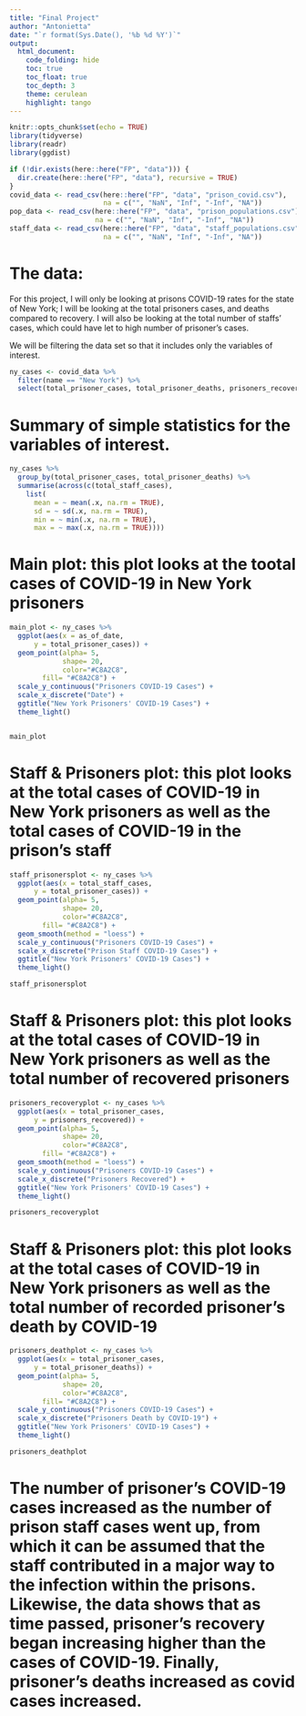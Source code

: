 ```yaml
---
title: "Final Project"
author: "Antonietta"
date: "`r format(Sys.Date(), '%b %d %Y')`"
output: 
  html_document:
    code_folding: hide
    toc: true
    toc_float: true
    toc_depth: 3
    theme: cerulean
    highlight: tango
---
```


```r
knitr::opts_chunk$set(echo = TRUE)
library(tidyverse)
library(readr)
library(ggdist)
```

```r

if (!dir.exists(here::here("FP", "data"))) {
  dir.create(here::here("FP", "data"), recursive = TRUE)
}
covid_data <- read_csv(here::here("FP", "data", "prison_covid.csv"),
                       na = c("", "NaN", "Inf", "-Inf", "NA"))
pop_data <- read_csv(here::here("FP", "data", "prison_populations.csv"),
                     na = c("", "NaN", "Inf", "-Inf", "NA"))
staff_data <- read_csv(here::here("FP", "data", "staff_populations.csv"),
                       na = c("", "NaN", "Inf", "-Inf", "NA"))
```


# The data: 

For this project, I will only be looking at prisons COVID-19 rates for the state of New York; I will  be looking at the total prisoners cases, and deaths compared to recovery. I will also be looking at the total number of staffs' cases, which could have let to high number of prisoner's cases. 
 
We will be filtering the data set so that it includes only the variables of interest.

```r
ny_cases <- covid_data %>%
  filter(name == "New York") %>%
  select(total_prisoner_cases, total_prisoner_deaths, prisoners_recovered, total_staff_cases, as_of_date)
```


# Summary of simple statistics for the variables of interest. 

```r
ny_cases %>%
  group_by(total_prisoner_cases, total_prisoner_deaths) %>%
  summarise(across(c(total_staff_cases),
    list(
      mean = ~ mean(.x, na.rm = TRUE),
      sd = ~ sd(.x, na.rm = TRUE),
      min = ~ min(.x, na.rm = TRUE),
      max = ~ max(.x, na.rm = TRUE))))
```
    

# Main plot: this plot looks at the tootal cases of COVID-19 in New York prisoners 


```r
main_plot <- ny_cases %>%
  ggplot(aes(x = as_of_date,
      y = total_prisoner_cases)) + 
  geom_point(alpha= 5, 
             shape= 20,
             color="#C8A2C8",
        fill= "#C8A2C8") +
  scale_y_continuous("Prisoners COVID-19 Cases") +
  scale_x_discrete("Date") +
  ggtitle("New York Prisoners' COVID-19 Cases") +
  theme_light()


main_plot
```



# Staff & Prisoners plot: this plot looks at the total cases of COVID-19 in New York prisoners as well as the total cases of COVID-19 in the prison's staff 


```r
staff_prisonersplot <- ny_cases %>%
  ggplot(aes(x = total_staff_cases,
      y = total_prisoner_cases)) + 
  geom_point(alpha= 5, 
             shape= 20,
             color="#C8A2C8",
        fill= "#C8A2C8") +
  geom_smooth(method = "loess") +
  scale_y_continuous("Prisoners COVID-19 Cases") +
  scale_x_discrete("Prison Staff COVID-19 Cases") +
  ggtitle("New York Prisoners' COVID-19 Cases") +
  theme_light()

staff_prisonersplot
```


# Staff & Prisoners plot: this plot looks at the total cases of COVID-19 in New York prisoners as well as the total number of recovered prisoners 

```r
prisoners_recoveryplot <- ny_cases %>%
  ggplot(aes(x = total_prisoner_cases,
      y = prisoners_recovered)) + 
  geom_point(alpha= 5, 
             shape= 20,
             color="#C8A2C8",
        fill= "#C8A2C8") +
  geom_smooth(method = "loess") +
  scale_y_continuous("Prisoners COVID-19 Cases") +
  scale_x_discrete("Prisoners Recovered") +
  ggtitle("New York Prisoners' COVID-19 Cases") +
  theme_light()

prisoners_recoveryplot
```

# Staff & Prisoners plot: this plot looks at the total cases of COVID-19 in New York prisoners as well as the total number of recorded prisoner's death by COVID-19

```r
prisoners_deathplot <- ny_cases %>%
  ggplot(aes(x = total_prisoner_cases,
      y = total_prisoner_deaths)) + 
  geom_point(alpha= 5, 
             shape= 20,
             color="#C8A2C8",
        fill= "#C8A2C8") +
  scale_y_continuous("Prisoners COVID-19 Cases") +
  scale_x_discrete("Prisoners Death by COVID-19") +
  ggtitle("New York Prisoners' COVID-19 Cases") +
  theme_light()

prisoners_deathplot
```

# The number of prisoner's COVID-19 cases increased as the number of prison staff cases went up, from which it can be assumed that the staff contributed in a major way to the infection within the prisons. Likewise, the data shows that as time passed, prisoner's recovery began increasing higher than the cases of COVID-19. Finally, prisoner's deaths increased as covid cases increased.
